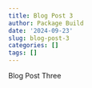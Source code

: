 ```yaml
---
title: Blog Post 3
author: Package Build
date: '2024-09-23'
slug: blog-post-3
categories: []
tags: []
---
```


Blog Post Three
